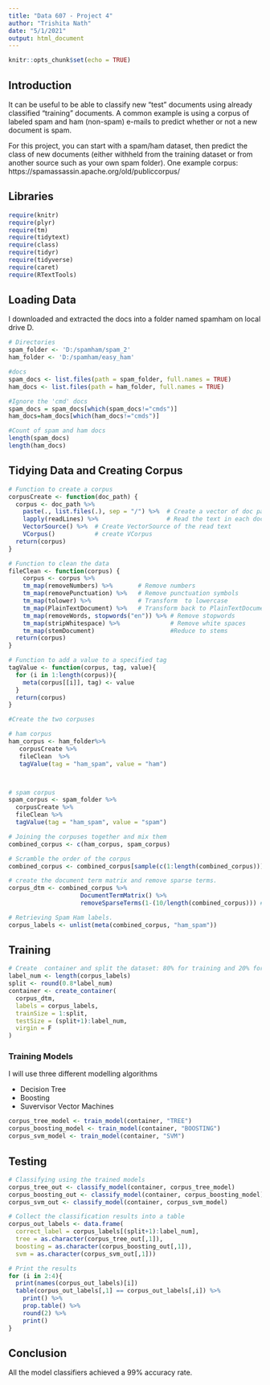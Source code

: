 ---
title: "Data 607 - Project 4"
author: "Trishita Nath"
date: "5/1/2021"
output: html_document
---

```{r setup, include=FALSE}
knitr::opts_chunk$set(echo = TRUE)
```

## Introduction

It can be useful to be able to classify new "test" documents using already classified "training" documents.  A common example is using a corpus of labeled spam and ham (non-spam) e-mails to predict whether or not a new document is spam.  

For this project, you can start with a spam/ham dataset, then predict the class of new documents (either withheld from the training dataset or from another source such as your own spam folder).   One example corpus:   https://spamassassin.apache.org/old/publiccorpus/ 

## Libraries

```{r}
require(knitr)
require(plyr)
require(tm)
require(tidytext)
require(class)
require(tidyr)
require(tidyverse)
require(caret)
require(RTextTools)
```

## Loading Data  

I downloaded and extracted the docs into a folder named spamham on local drive D.

```{r echo=TRUE, eval=TRUE}
# Directories
spam_folder <- 'D:/spamham/spam_2'
ham_folder <- 'D:/spamham/easy_ham'

#docs
spam_docs <- list.files(path = spam_folder, full.names = TRUE)
ham_docs <- list.files(path = ham_folder, full.names = TRUE)

#Ignore the 'cmd' docs
spam_docs = spam_docs[which(spam_docs!="cmds")]
ham_docs=ham_docs[which(ham_docs!="cmds")]

#Count of spam and ham docs
length(spam_docs)
length(ham_docs)

```

## Tidying Data and Creating Corpus

```{r echo=TRUE, eval=TRUE}
# Function to create a corpus
corpusCreate <- function(doc_path) {
  corpus <- doc_path %>%                            
    paste(., list.files(.), sep = "/") %>%  # Create a vector of doc paths 
    lapply(readLines) %>%                   # Read the text in each doc
    VectorSource() %>%  # Create VectorSource of the read text
    VCorpus()           # create VCorpus
  return(corpus)
}

# Function to clean the data
fileClean <- function(corpus) {
    corpus <- corpus %>%
    tm_map(removeNumbers) %>%       # Remove numbers
    tm_map(removePunctuation) %>%   # Remove punctuation symbols 
    tm_map(tolower) %>%             # Transform  to lowercase
    tm_map(PlainTextDocument) %>%   # Transform back to PlainTextDocument
    tm_map(removeWords, stopwords("en")) %>% # Remove stopwords
    tm_map(stripWhitespace) %>%              # Remove white spaces
    tm_map(stemDocument)                     #Reduce to stems
  return(corpus)
}

# Function to add a value to a specified tag
tagValue <- function(corpus, tag, value){
  for (i in 1:length(corpus)){
    meta(corpus[[i]], tag) <- value
  }
  return(corpus)
}

#Create the two corpuses

# ham corpus
ham_corpus <- ham_folder%>%
   corpusCreate %>% 
   fileClean  %>% 
   tagValue(tag = "ham_spam", value = "ham")



# spam corpus
spam_corpus <- spam_folder %>%
  corpusCreate %>%
  fileClean %>%
  tagValue(tag = "ham_spam", value = "spam")

# Joining the corpuses together and mix them
combined_corpus <- c(ham_corpus, spam_corpus)

# Scramble the order of the corpus
combined_corpus <- combined_corpus[sample(c(1:length(combined_corpus)))]

# create the document term matrix and remove sparse terms. 
corpus_dtm <- combined_corpus %>% 
                    DocumentTermMatrix() %>% 
                    removeSparseTerms(1-(10/length(combined_corpus))) # Terms appearing in less than 10 documents will be left out.

# Retrieving Spam Ham labels.
corpus_labels <- unlist(meta(combined_corpus, "ham_spam"))

```

## Training 

```{r echo=TRUE, eval=TRUE}
# Create  container and split the dataset: 80% for training and 20% for testing
label_num <- length(corpus_labels)
split <- round(0.8*label_num) 
container <- create_container(
  corpus_dtm, 
  labels = corpus_labels, 
  trainSize = 1:split,
  testSize = (split+1):label_num,
  virgin = F
)
```

### Training Models

I will use three different modelling algorithms

* Decision Tree
* Boosting
* Suvervisor Vector Machines

```{r echo=TRUE, eval=TRUE}
corpus_tree_model <- train_model(container, "TREE")
corpus_boosting_model <- train_model(container, "BOOSTING")
corpus_svm_model <- train_model(container, "SVM")
```

## Testing

```{r echo=TRUE, eval=TRUE}
# Classifying using the trained models
corpus_tree_out <- classify_model(container, corpus_tree_model)
corpus_boosting_out <- classify_model(container, corpus_boosting_model)
corpus_svm_out <- classify_model(container, corpus_svm_model)

# Collect the classification results into a table
corpus_out_labels <- data.frame(
  correct_label = corpus_labels[(split+1):label_num],
  tree = as.character(corpus_tree_out[,1]),
  boosting = as.character(corpus_boosting_out[,1]),
  svm = as.character(corpus_svm_out[,1]))

# Print the results
for (i in 2:4){
  print(names(corpus_out_labels)[i])
  table(corpus_out_labels[,1] == corpus_out_labels[,i]) %>% 
    print() %>% 
    prop.table() %>% 
    round(2) %>% 
    print()
}
```

## Conclusion

All the model classifiers achieved a 99% accuracy rate.